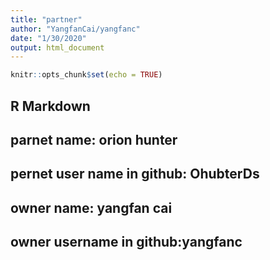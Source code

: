 ```yaml
---
title: "partner"
author: "YangfanCai/yangfanc"
date: "1/30/2020"
output: html_document
---
```


```r
knitr::opts_chunk$set(echo = TRUE)
```

## R Markdown

## parnet name: orion hunter
## pernet user name in github: OhubterDs
## owner name: yangfan cai
## owner username in github:yangfanc
